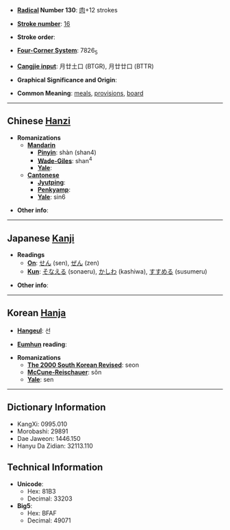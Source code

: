 * '''[[Wiktionary:Chinese radical index| Radical]] Number 130''': [[Wiktionary:Chinese radical index 肉|肉]]+12 strokes

* '''[[Wiktionary:Chinese total strokes index|Stroke number]]''': [[Wiktionary:Chinese total strokes index 16|16]]

* '''Stroke order''': 

* '''[[Wiktionary:Chinese four corner index|Four-Corner System]]''': 7826<sub>5</sub>

* '''[[Wiktionary:Chinese Cangjie index|Cangjie input]]''': 月廿土口 (BTGR), 月廿廿口 (BTTR)

* '''Graphical Significance and Origin''': 

* '''Common Meaning''': [[meal]]s, [[provision]]s, [[board]]

----

== Chinese [[Hanzi]] ==

* '''Romanizations'''
** '''[[Mandarin]]'''
*** '''[[Pinyin]]''': shàn (shan4)
*** '''[[Wade-Giles]]''': shan<sup>4</sup>
*** '''[[Yale]]''': 
** '''[[Cantonese]]'''
*** '''[[Jyutping]]''':
*** '''[[Penkyamp]]''': 
*** '''[[Yale]]''': sin6

* '''Other info''': 

----

== Japanese [[Kanji]] ==

* '''Readings'''
** '''[[On]]''': [[せん]] (sen), [[ぜん]] (zen)
** '''[[Kun]]''': [[そなえる]] (sonaeru), [[かしわ]] (kashiwa), [[すすめる]] (susumeru)

* '''Other info''':  

----

== Korean [[Hanja]] ==

* '''[[Hangeul]]''': 선

* '''[[Eumhun]] reading''': 

* '''Romanizations'''
** '''[[The 2000 South Korean Revised Romanization|The 2000 South Korean Revised]]''': seon
** '''[[McCune-Reischauer]]''': sŏn
** '''[[Yale]]''': sen

----

== Dictionary Information ==

* KangXi: 0995.010
* Morobashi: 29891
* Dae Jaweon: 1446.150
* Hanyu Da Zidian: 32113.110

== Technical Information ==

* '''Unicode''':
** Hex: 81B3
** Decimal: 33203
* '''Big5''':
** Hex: BFAF
** Decimal: 49071